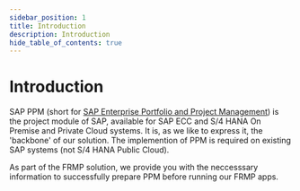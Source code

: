 ```yaml
---
sidebar_position: 1
title: Introduction
description: Introduction
hide_table_of_contents: true
---
```


# Introduction

SAP PPM (short for [SAP Enterprise Portfolio and Project Management](https://www.sap.com/products/scm/project-portfolio-management.html)) is the project module of SAP, available for SAP ECC and S/4 HANA On Premise and Private Cloud systems. It is, as we like to express it, the 'backbone' of our solution. The implemention of PPM is required on existing SAP systems (not S/4 HANA Public Cloud).

As part of the FRMP solution, we provide you with the neccesssary information to successfully prepare PPM before running our FRMP apps.
